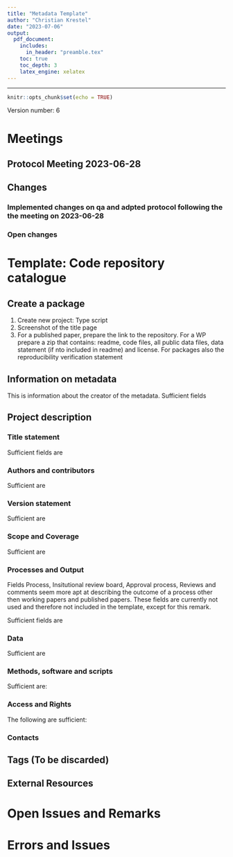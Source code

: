 ```yaml
---
title: "Metadata Template"
author: "Christian Krestel"
date: "2023-07-06"
output:
  pdf_document:
    includes:
      in_header: "preamble.tex"
    toc: true
    toc_depth: 3
    latex_engine: xelatex
---
```

---

```r
knitr::opts_chunk$set(echo = TRUE)
```

Version number: 6

# Meetings

## Protocol Meeting 2023-06-28

\begin{enumerate}
  \item Confidentiality: Cannot only be Yes, No or partial. Has to involve more information or empty
  \item Technology requirement: Do not put Standard. Put only if something more is needed: Cluster etc
  \item No DOI in the subtitle, no Working paper number in the subtitle. 
  \item DOI is not for the paper, it is for the package.
  \item Geographic region in scope: to be used with the codes provided by the editor (WB codes) 
  \item Keep separating donors from the 
  \item Delete the field contributors. Go into Acknowledgement. 
  \item Keep English EN (and fill it it), but it will not be displayed 
  \item Disclaimer is for the package (and not from the paper) to be drafted by legal
  \item Get rid of the tags
  \item Get rid of the project website
  \item There is a field for repository, there one puts potential Github repositories
  \item Corresponding author is not a role. The corresponding author is the author that shows in Contacts OK
  \item Type in country to be used only if it is not a country, ocean, city, province etc. New codes are provided OK (use world bank ones)
\end{enumerate}

## Changes
### Implemented changes on qa and adpted protocol following the the meeting on 2023-06-28
\begin{enumerate}
\item Remove confidentiality if public: OK
\item Leave Technology environment empty (instead of Standard): OK
\item DOI of paper deleted: OK
\item All subtitles deleted
\item Disclaimer: deleted, waiting for new one OK
\item Project website OK (aarts github is now in repository)
\item Geographic region: changed the type to cty; use WB codes now
\item Coeditors in field contributor deleted
\item Added to template that the field Language will not be displayed
\item Tags have been changed, but are still there. Naming is now more meaningful: Fully Reproducible, Partially Reproducible, Not Reproducible
\item Excel file for document number and methods has been created and linked to the metadata scheme
\end{enumerate}

### Open changes
\begin{enumerate}
\item Contributors: RAs are still in place; must adjust ACK if to be deleted
\item Sponsors: still in place; must adjust ACK if to be deleted
\item Tags are still there; labeling is now more meaningful; perhaps we can add them to the meta data but hide them
\end{enumerate}

# Template: Code repository catalogue

## Create a package

1. Create new project: Type script
2. Screenshot of the \emph{complete} title page
3. For a published paper, prepare the link to the repository. For a WP prepare a zip that contains: readme, code files, all public data files, data statement (if nto included in readme) and license. For \textbf{DIME verified} packages also the reproducibility verification statement

## Information on metadata
This is information about the creator of the metadata. Sufficient fields
\begin{enumerate}
  \item Name: Surname only: Smith
  \item Abbreviation: First and Last initials: PS
  \item Affiliation: Department, World Bank
  \item Production date: Year-Month-Day
  \item Version number of the metadata: Entered as 1,2,3
\end{enumerate}

## Project description
### Title statement
Sufficient fields are
\begin{enumerate}
  \item Primary ID: Ideally a DOI or an organization consistent scheme;
      \begin{enumerate}
        \item Published Paper: 
            \begin{enumerate}
              \item A corresponding PRWP exists: FORMAT
                \begin{lstlisting}
                  PP_CountryCodeIso3_Year_PRWP-PRWPno_versionno
                  Example: PP_CRI_2018_PRWP-8524_v01
                \end{lstlisting}
                    with
                    \begin{itemize}
                      \item For ISO codes see \href{https://www.iso.org/obp/ui/#search}{\underline{\textcolor{blue}{Iso Codes}}}
                      \item versionno refers to the version number of the PRWP/PP
                      \item Year refers to the year of publication of the published paper.
                    \end{itemize}
              \item A corresponding PRWP does not exist: FORMAT
                \begin{lstlisting}
                  PP_CountryCodeIso3_Year_EXT-EXTno_versionno
                  Example: PP_CRI_2018_EXT-1_v01
                \end{lstlisting}
                    EXTno is a unique running number assigned by the metadata producer. Please see  \href{https://worldbankgroup-my.sharepoint.com/:x:/r/personal/ckrestel_worldbank_org/Documents/qa_rep.xlsx?d=w0a6ba76797e5416c9a6bc9739d76bcf0&csf=1&web=1&e=3HRcd9}{\underline{\textcolor{blue}{Qa Excel}}}
                    for the current number.
            \end{enumerate}
        \item Policy Research Working Paper: FORMAT
          \begin{lstlisting}
            RR_CountryCodeIso3_Year_PRWP-PRWPno_versionno
            RR_CRI_2018_PRWP-8525_v01
          \end{lstlisting}
        \end{enumerate}
  \item Other identifiers: DOI of the package and https://doi.org/number\footnote{Requires a later update.}
  \item Title: Of the following form
    \begin{lstlisting}
      Reproducibility package for TITLE (full title of the paper)
    \end{lstlisting}
\end{enumerate}

### Authors and contributors
Sufficient are
\begin{enumerate}
    \item Authoring entity: author, affiliation and ORCID number and email when available. For World Bank authors use \textbf{World Bank} and always provide email address (query in staff directory as needed).
    \item Sponsors: All financial contributions and individual/general grants
    \item Acknowledgement Statement: All acknowledgments except financial support
      \begin{verbatim}
        We are grateful to Benu Bidani, Francisco Ferreira, Luis-Felipe..
      \end{verbatim}
      \begin{verbatim}
        .. and seminar participants at the World Bank’s Poverty ...
      \end{verbatim}
  \end{enumerate}

### Version statement
Sufficient are
\begin{enumerate}
    \item Project completion date: FORMAT: YEAR-MONTH
      \begin{itemize}
        \item PP: Date at which the article was published: Year-Month
        \item WP: Must be supplied for the cataloge: use cover page of PRWP if published, o.w. 
          month of review
      \end{itemize}
\end{enumerate}

### Scope and Coverage
Sufficient are
\begin{enumerate}
    \item Abstract: Abstract of the article; Delete any hyphens from the abstract.\footnote{If the abstract has hyphens, copy and pasting the abstract will always copy the hyphen (no matter if Word is used in beteween). The window for the abstract resizes with the browser window, therefore the hyphen will almost surely we in the wrong place. Delete.}
    \item Geographic areas: Format: Name, type (cty...country, reg...region (WLD))
    \begin{lstlisting}
      Lebanon, LBN, cty
    \end{lstlisting}
    World Bank codes. The editor provides a list for these.
    \item Keywords: No keywords if the paper/journal homepage does not provide keywords; Yes if keywords are provided.
    \item JEL codes:
      \begin{verbatim}
        ID D63
        Name Equity, Justice, Inequality
        Parent ID (empty)
        Vocabulary JEL Classifications
        URL https://www.aeaweb.org/econlit/jelCodes.php?view=jel
      \end{verbatim}
      Note: Some journals provide JEL codes on the homepage for the paper, but not in the paper itself (The Economic Journal is an example)
\end{enumerate}

### Processes and Output
Fields Process, Insitutional review board, Approval process, Reviews and comments seem more apt at describing the outcome of a process other then working papers and published papers. These fields are currently not used and therefore not included in the template, except for this remark.

Sufficient fields are
\begin{enumerate}
    \item Output: 
        \begin{itemize}
          \item Type    
            \begin{itemize}
              \item WP: Working Paper
              \item PP: Published Paper (not paper, not article, not Article)
            \end{itemize}
          \item Title: Title of the paper
          \item Authors: Authors: all comma separated; first name, last name. Patty Smith, Patty Smith, Patty Smith
          \item Description: PRWP + PRWP number, external Working paper series etc
            \begin{lstlisting}[breaklines]
                Toulouse School of Economics Working Papers No 1391
            \end{lstlisting}
          \item DOI: YES (if it exists)
          \item URL: YES (Editor displays an error at https, but it is accepted)
        \end{itemize}
    \item Language: English, EN; enter, it will not be displayed
\end{enumerate}

### Data
Sufficient are
\begin{enumerate}
    \item Data statement:\footnote{ Description: An overall statement on the data used in the project. A spearate field is provided to list and document the origin and key characteristics of the datasets}. For external packages, the following rule:
        \begin{itemize}
          \item If all data is public:
            \begin{itemize}
            \item Fill in: "All data is public and contained in the (external) reproducibility package."
            \item Add data availability statement if available from journal package; often separate from the zip, has to be copied over manually.
            \end{itemize}
          \item If some data is confidential: Paste from the readme notes about confidentiality.
        \end{itemize}
    \item Datasets:\footnote{Description of this field: "This field is used to provide an itemized list of datasets used in the project. The data are not documented here (specific metadata are available for documenting data of different types, like the DDO for microdata, the ISO 19139 for geographic datasets etc)"} Used both for PP and WP, if they data sets are of proper value and stored in another WB repository (like microdata library or MDL/DDH).\footnote{Process may differ between PP and WP (involvment in cataloging data) No cases so far, 2023-06-27.}
        \begin{enumerate}
          \item Name
          \item Data set ID: (empty)
          \item Note: (empty)
          \item Access policy:
            \begin{itemize}
              \item Published elsewhere: Note access/license
              \item Published with package: Authors must confirm there is no confidentiality.
            \end{itemize}
          \item License (empty)
          \item License URL (empty)
          \item Data URL
        \end{enumerate}
\end{enumerate}

### Methods, software and scripts
Sufficient are:
\begin{enumerate}
  \item Methods: Econometric methods used. This field will learn from past entries. Possibly add notes (more details about the context) in the field Note. The following link collects past Method entries, \href{https://worldbankgroup-my.sharepoint.com/:x:/r/personal/ckrestel_worldbank_org/Documents/qa_rep.xlsx?d=w0a6ba76797e5416c9a6bc9739d76bcf0&csf=1&web=1&e=3HRcd9}{\underline{\textcolor{blue}{Qa Excel}}}
  \item Software: 
      \begin{itemize}
        \item Name: Stata, R, Matlab, Dynare
        \item Version: 17
      \end{itemize}
  \item Scripts:
      \begin{enumerate}
          \item File name: Name of the zip file. Naming convention: PrimaryID\_prg\_v01.zip
          \item Zip package: Same as file name\footnote{File name and zip package are identical, because we do not list files separately, for which the field file name is meant.}
          \item Title: 
            \begin{lstlisting}[breaklines]
              Reproducibility package (data and code) for Title
            \end{lstlisting}
            Title may be shortened if adequate.
          \item Authors: empty\footnote{According to descr: A list of authors and coauthors of the script} If authors of the paper and the code differ and authors want to indicate this, add here list of authors for the code.
          \item Date: Year-Month (usually the completion/version date of the paper)
          \item Software: Stata
          \item Description: Simple description like a tree of what is in the zip file
          \item Methods: This are specific methods on the script level (and not econometric methods)
          \item Dependencies: Here enter all packages necessary:\footnote{It may be preferable to enter this in Software, libraries: \textcolor{red}{Error: Must be an array}. Does not accept more than one entry, and also not a string. Behavior of the editor his random here}
            \begin{lstlisting}
              coefplot, distinct, lincomeest, lprobust.ado
            \end{lstlisting}
          \item Instructions: Write: "See readme in reproducibility package"
          \item Repository: ICPSR, Harvard Dataverse, Journal webpage etc. For convenicnes, for ICPSR; Also github repositories for the project go here
                use
                \begin{lstlisting}
                  AEA Data and Code Repository (ICPSR)
                  Reproducible Research Repository (World Bank)
                \end{lstlisting}
              For Harvard Dataverse use
                \begin{lstlisting}
                  TBC
                \end{lstlisting}
              For github
                \begin{lstlisting}
                  TBC
                \end{lstlisting}
          \item Notes: Here who verified the package:
            \begin{lstlisting}[breaklines]
            Checked for reproducibility externally at the journal.
            Checked for reproducibility at Development Impact Evaluation (DIME), World Bank
            \end{lstlisting}
          \item License:
            \begin{itemize}
              \item PP
              \begin{itemize}
                \item ICPSR:
                  \begin{lstlisting}[breaklines]
                  Name: Creative Commons Attribution 4.0 International (CC BY 4.0) License
                  URL: https://creativecommons.org/licenses/by/4.0/
                  \end{lstlisting}
              \end{itemize}
              \item WP: 
                \begin{lstlisting}[breaklines]
                  Name: Modified BSD3 
                  URL: https://opensource.org/license/bsd-3-clause/
                \end{lstlisting}
            \end{itemize}
      \end{enumerate}
  \item Repository: Harvard, ICPSR- Type empty - URL, Journal webpage
    \begin{lstlisting}[breaklines]
        AEA Data and Code Repository
        https://www.openicpsr.org/openicpsr/aea
    \end{lstlisting}
  \item Reproducibility:
      \begin{enumerate}
            \item Technology environment: 
                \begin{itemize}
                  \item WP + verified by Dime: Environment in which the Rep check was conducted
                  \item PP: usually empty (bc not available)
                \end{itemize}
            \item Technology Requirements: empty; except for sth unusual: Cluster, large run time etc
            \item Reproduction instructions: No details:
                \begin{lstlisting}[breaklines]
                 A readme file with detailed instructions is part of the (external) reproducibility package.
                \end{lstlisting}
                 Short details:
                  \begin{lstlisting}
                    A readme file and a single do file, AP_final_AEJ. do are provided. 
                  \end{lstlisting}
                No readme file exists:
                \begin{lstlisting}[breaklines]
                    Please run the do-file to replicate the tables in the data. The package does not include a readme file. 
                  \end{lstlisting}
        \end{enumerate}
\end{enumerate}

### Access and Rights
The following are sufficient:
\begin{enumerate}
    \item Disclaimer: To be formulated by legal
    \item Confidentiality: Empty if not confidential. Otherwise
    \begin{itemize}
      \item If data is confidential: Yes, please refer to the data statement and the readme file.
      \item If code is confidential: Yes, part of the code is confidential and cannot be published. Please refer to the readme file.
    \end{itemize}
    \item License: as in scripts
        \begin{itemize}
              \item PP
              \begin{itemize}
                \item ICPSR:
                  \begin{lstlisting}[breaklines]
                  Creative Commons Attribution 4.0 International (CC BY 4.0) License
                  https://creativecommons.org/licenses/by/4.0/
                  \end{lstlisting}
              \end{itemize}
              \item WP: 
              \begin{lstlisting}
                Modified BSD3
                https://opensource.org/license/bsd-3-clause/
              \end{lstlisting}
            \end{itemize}
\end{enumerate}

### Contacts
\begin{enumerate}
    \item WB author or corresponding author: Fill fields Name, email, affiliation, role Author
      \begin{lstlisting}
      Patty Smith
      Author
      psmith@worldbank.org
      World Bank
      \end{lstlisting}
    \item Reproducibility group contact
      \begin{lstlisting}
        Reproducibility WBG
        reproducibility@worldbank.org
        reproducibility.worldbank.org
      \end{lstlisting}
\end{enumerate}

## Tags (To be discarded)
\begin{enumerate}
  \item Tag: Partially Reproducible, Fully Reproducible, Not Reproducible, Tag group Reproducible
  \item Type: PRWP, Published Paper
\end{enumerate}

## External Resources
\begin{enumerate}
  \item Zip file/link for PP and WP
  \begin{enumerate}
    \item File type: prg
    \item Title
      \begin{lstlisting}
        Reproducibility package (data and code) for TITLE (of paper), PID PrimaryID
      \end{lstlisting}
      Title of paper may be shortened\footnote{It is not possible to put the PID into the subtitle as we do with the title at the beginning, because the subtitle is not displayed. Putting the PID into the subtitle means dropping the PID}
    \item Date: equal to version date/completion date: FORMAT Year-Month
    \item Description: 
    \begin{itemize}
      \item PP:
        \begin{lstlisting}
          Externally available on ICPSR
        \end{lstlisting}
    \end{itemize}
    \item Resource attachment: 
    \begin{itemize}
      \item WP: Filename in the format PID\_prg\_v01.zip (as the zipname in scripts)
      \item PP: Link to the repository/article
    \end{itemize}
  \end{enumerate}
  \item For packages checked by DIME, attach the reproducibility verification statement. Title: Reproducibility verification certificate. 
  \item Readme file.  For all packages include the readme file (changing the name to readme if needed)
  \begin{enumerate}
    \item: Title: README file for the reproducibility package Health Care Rationing in Public Insurance Programs.
    \item Date: equal to version date/completion date: FORMAT Year-Month
    \item Filename: README.pdf
  \end{enumerate}
\end{enumerate}

# Open Issues and Remarks
\begin{enumerate}
    \item \textcolor{green}{Resolved}\textcolor{lightgray}{Tags: We use tag group Reproducible, YES, NO, PARTIAL, shown is then only the value and not the tag group. Do we have to tag like: reproducible, partially reproducible, not reproducible?}
    \item \textcolor{orange}{Partially Resolved: UPI?}Information on Metadata:
      \begin{enumerate}
        \item Abbreviation: Fine. But also use an identifier. Perhaps UPI is problematic if this is public.Use a new
              identifier?
      \end{enumerate}
    \item Project description
      \begin{enumerate}
        \item \textcolor{green}{Resolved}\textcolor{lightgray}{Creating a primary ID: Use country ISO 3 code or not? Use RR for working papers, PP for published papers (see         naming convention in Proj\_descr, Title statement above)}
        \item Authors and contributors
          \begin{enumerate}
            \item Contributors: Should RAs only be named if they contributed to the code?
            \item Acknowledgment: To include or not? (Little work, little value?)
          \end{enumerate}
        \item Processes and Output: \textcolor{green}{Resolved}\textcolor{lightgray}{Fields Process, Institutional Review board, approval process, reviews and comments will not be used}
        \item Methods, software and scripts:
          \begin{enumerate}
            \item \textcolor{green}{Resolved}\textcolor{lightgray}{Remark: Field Methods: There are two method field: one stand-alone, one with Scripts. Current usage: Stand-alone for econometric/statistical techniques (e.g. OLS, random forests...). This field will learn and suggest keywords.}
          \end{enumerate}
      \end{enumerate}
\end{enumerate}

# Errors and Issues
\begin{enumerate}
\item \begin{verbatim}proj_descr_script.[0].title\end{verbatim} is missing: this is caused by: in methods, software, scripts a file name was given, but a title is missing. \textbf{Title is obligatory, conditional on file name entered}
\item \textcolor{green}{Resolved: Works now.}\textcolor{lightgray}{In Processes and output, in URL, the protocol https is not accepted. The editor sometimes shows an error, but this has no consequence}
\item in \begin{verbatim} External Resource, File type\end{verbatim} there is no option package (only prg,...). Perhaps one would want to have this option, because we refer to whole packages, if the source is external
\item There is no real field \begin{verbatim} Journal \end{verbatim}. For published articles, one cannot indicate in which journal it was published.
\item In Scope, Topic it would be nice to have all JEL descriptions available once on enters the code
\item In Software, libraries: sometimes the following error is raised: Must be an array. One cannot enter more than one package
\item (On the external instance of the editor) In Scripts, License, License is not displayed, although a value is supplied
\item One has to supply completion date for the cataloge page to show the year (WLD xxxx). Working papers have no completion date if seen as project. Just a version date.
\end{enumerate}


